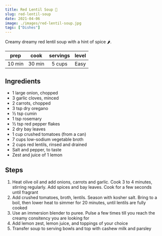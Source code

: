```yaml
---
title: Red Lentil Soup 🍲
slug: red-lentil-soup
date: 2021-04-06
image: ./images/red-lentil-soup.jpg
tags: ["Dishes"]
---
```


<StyledParagraph>Creamy dreamy red lentil soup with a hint of spice 🌶.</StyledParagraph>

| prep | cook | servings | level |
| :--: | :--: | :------: | :---: |
| 10 min | 30 min |  5 cups  | Easy  |

## Ingredients

- <ListItem>1 large onion, chopped</ListItem>
- <ListItem>3 garlic cloves, minced</ListItem>
- <ListItem>2 carrots, chopped</ListItem>
- <ListItem>3 tsp dry oregano</ListItem>
- <ListItem>½ tsp cumin</ListItem>
- <ListItem>1 tsp rosemary</ListItem>
- <ListItem>½ tsp red pepper flakes</ListItem>
- <ListItem>2 dry bay leaves</ListItem>
- <ListItem>1 cup crushed tomatoes (from a can)</ListItem>
- <ListItem>7 cups low-sodium vegetable broth</ListItem>
- <ListItem>2 cups red lentils, rinsed and drained</ListItem>
- <ListItem>Salt and pepper, to taste</ListItem>
- <ListItem>Zest and juice of 1 lemon</ListItem>

## Steps

1. Heat olive oil and add onions, carrots and garlic. Cook 3  to 4 minutes, stirring regularly. Add spices and bay leaves. Cook for a few seconds until fragrant
2. Add crushed tomatoes, broth, lentils. Season with kosher salt. Bring to a boil, then lower heat to simmer for 20 minutes, until lentils are fully cooked
3. Use an immersion blender to puree. Pulse a few times till you reach the creamy consitency you are looking for
4. Add lemon zest, lemon juice, and toppings of your choice 
5. Transfer soup to serving bowls and top with cashew milk and parsley

